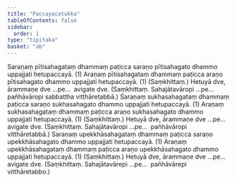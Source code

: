 ```yaml
---
title: "Paccayacatukka"
tableOfContents: false
sidebar:
  order: 1
type: "tipitaka"
basket: "ab"
---
```



<DynamicBreadcrumb />

<Division number="22">

<Paragraph number="2649">
Saraṇaṃ pītisahagataṃ dhammaṃ paṭicca saraṇo pītisahagato dhammo uppajjati hetupaccayā. (1)
</Paragraph>

<Paragraph number="2650">
Araṇaṃ pītisahagataṃ dhammaṃ paṭicca araṇo pītisahagato dhammo uppajjati hetupaccayā. (1) (Saṃkhittaṃ.)
</Paragraph>

</Division>
<Division number="23">

<Paragraph number="2651">
Hetuyā dve, ārammaṇe dve …pe…  avigate dve. (Saṃkhittaṃ. Sahajātavāropi …pe…  pañhāvāropi sabbattha vitthāretabbā.)
</Paragraph>

</Division>
<Division number="24">

<Paragraph number="2652">
Saraṇaṃ sukhasahagataṃ dhammaṃ paṭicca saraṇo sukhasahagato dhammo uppajjati hetupaccayā. (1)
</Paragraph>

<Paragraph number="2653">
Araṇaṃ sukhasahagataṃ dhammaṃ paṭicca araṇo sukhasahagato dhammo uppajjati hetupaccayā. (1) (Saṃkhittaṃ.)
</Paragraph>

</Division>
<Division number="25">

<Paragraph number="2654">
Hetuyā dve, ārammaṇe dve …pe…  avigate dve. (Saṃkhittaṃ. Sahajātavāropi …pe…  pañhāvāropi vitthāretabbā.)
</Paragraph>

</Division>
<Division number="26">

<Paragraph number="2655">
Saraṇaṃ upekkhāsahagataṃ dhammaṃ paṭicca saraṇo upekkhāsahagato dhammo uppajjati hetupaccayā. (1)
</Paragraph>

<Paragraph number="2656">
Araṇaṃ upekkhāsahagataṃ dhammaṃ paṭicca araṇo upekkhāsahagato dhammo uppajjati hetupaccayā. (1) (Saṃkhittaṃ.)
</Paragraph>

</Division>
<Division number="27">

<Paragraph number="2657">
Hetuyā dve, ārammaṇe dve …pe…  avigate dve. (Saṃkhittaṃ. Sahajātavārepi …pe…  pañhāvārepi vitthāretabbo.)
</Paragraph>
</Division>